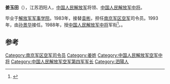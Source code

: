 '''姜玉田'''（{{bd|1927年|||catIdx=}}），江苏泗阳人，[[中国人民解放军|中国人民解放军]]将领、[[中国人民解放军中将|中国人民解放军中将]]。

毕业于[[解放军军事学院|解放军军事学院]]。1983年，接替[[袁彬_(解放军)|袁彬]]，担任[[南京军区空军|南京军区空军]]司令员。1993年，由[[孙景华|孙景华]]接任。1988年，授[[中国人民解放军中将|中国人民解放军中将]]军衔<ref>{{citenews |author=徐平 |title=重新实行军衔制 |url=http://chn.chinamil.com.cn/jfdg/2011-07/13/content_4473591.htm |accessdate=2012-05-05 |newspaper=中国军网 |deadurl=yes |archiveurl=https://web.archive.org/web/20130511192908/http://chn.chinamil.com.cn/jfdg/2011-07/13/content_4473591.htm |archivedate=2013-05-11 }}</ref>。。

== 参考 ==
{{reflist}}
{{start box}}
{{s-mil}}
{{succession box|[[袁彬_(解放军)|袁彬]]|[[孙景华|孙景华]]|[[中国人民解放军|中国人民解放军]][[南京军区空军|南京军区空军]]司令员|1983年5月-1993年1月}}
{{end box}}
{{中国军事人物小作品}}

[[Category:南京军区空军司令员|Category:南京军区空军司令员]]
[[Category:姜姓|Category:姜姓]]
[[Category:中国人民解放军空军中将|Category:中国人民解放军空军中将]]
[[Category:中国人民解放军空军第四军军长|Category:中国人民解放军空军第四军军长]]
[[Category:泗陽人|Category:泗陽人]]
